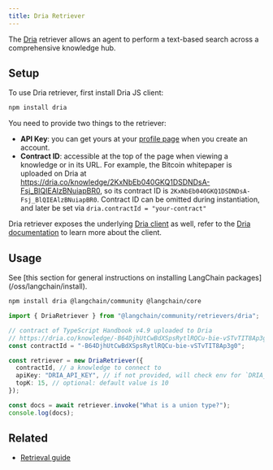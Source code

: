 ```yaml
---
title: Dria Retriever
---
```


The [Dria](https://dria.co/) retriever allows an agent to perform a text-based search across a comprehensive knowledge hub.

## Setup

To use Dria retriever, first install Dria JS client:

```bash npm
npm install dria
```
You need to provide two things to the retriever:

- **API Key**: you can get yours at your [profile page](https://dria.co/) when you create an account.
- **Contract ID**: accessible at the top of the page when viewing a knowledge or in its URL.
  For example, the Bitcoin whitepaper is uploaded on Dria at https://dria.co/knowledge/2KxNbEb040GKQ1DSDNDsA-Fsj_BlQIEAlzBNuiapBR0, so its contract ID is `2KxNbEb040GKQ1DSDNDsA-Fsj_BlQIEAlzBNuiapBR0`.
    Contract ID can be omitted during instantiation, and later be set via `dria.contractId = "your-contract"`

Dria retriever exposes the underlying [Dria client](https://npmjs.com/package/dria) as well, refer to the [Dria documentation](https://github.com/firstbatchxyz/dria-js-client?tab=readme-ov-file#usage) to learn more about the client.

## Usage

<Tip>
See [this section for general instructions on installing LangChain packages](/oss/langchain/install).
</Tip>

```bash npm
npm install dria @langchain/community @langchain/core
```

```typescript
import { DriaRetriever } from "@langchain/community/retrievers/dria";

// contract of TypeScript Handbook v4.9 uploaded to Dria
// https://dria.co/knowledge/-B64DjhUtCwBdXSpsRytlRQCu-bie-vSTvTIT8Ap3g0
const contractId = "-B64DjhUtCwBdXSpsRytlRQCu-bie-vSTvTIT8Ap3g0";

const retriever = new DriaRetriever({
  contractId, // a knowledge to connect to
  apiKey: "DRIA_API_KEY", // if not provided, will check env for `DRIA_API_KEY`
  topK: 15, // optional: default value is 10
});

const docs = await retriever.invoke("What is a union type?");
console.log(docs);
```

## Related

- [Retrieval guide](/oss/langchain/retrieval)
